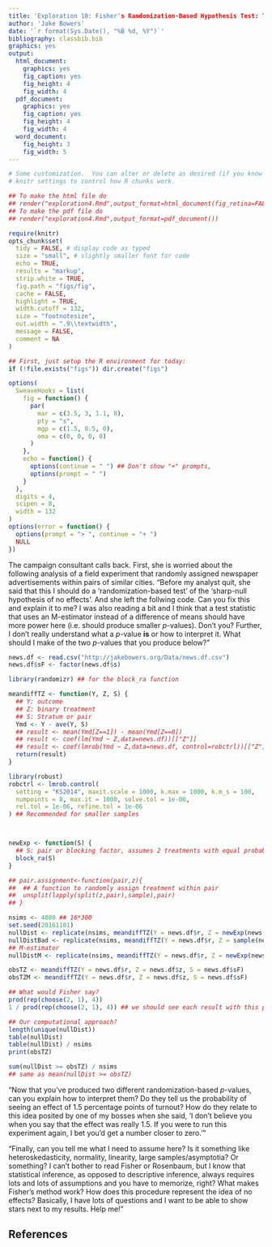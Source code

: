 ```yaml
---
title: 'Exploration 10: Fisher's Randomization-Based Hypothesis Test: The Fundamental p-value'
author: 'Jake Bowers'
date: '`r format(Sys.Date(), "%B %d, %Y")`'
bibliography: classbib.bib
graphics: yes
output:
  html_document:
    graphics: yes
    fig_caption: yes
    fig_height: 4
    fig_width: 4
  pdf_document:
    graphics: yes
    fig_caption: yes
    fig_height: 4
    fig_width: 4
  word_document:
    fig_height: 3
    fig_width: 5
---
```



```r
# Some customization.  You can alter or delete as desired (if you know what you are doing).
# knitr settings to control how R chunks work.

## To make the html file do
## render("exploration4.Rmd",output_format=html_document(fig_retina=FALSE))
## To make the pdf file do
## render("exploration4.Rmd",output_format=pdf_document())

require(knitr)
opts_chunk$set(
  tidy = FALSE, # display code as typed
  size = "small", # slightly smaller font for code
  echo = TRUE,
  results = "markup",
  strip.white = TRUE,
  fig.path = "figs/fig",
  cache = FALSE,
  highlight = TRUE,
  width.cutoff = 132,
  size = "footnotesize",
  out.width = ".9\\textwidth",
  message = FALSE,
  comment = NA
)
```


```r
## First, just setup the R environment for today:
if (!file.exists("figs")) dir.create("figs")

options(
  SweaveHooks = list(
    fig = function() {
      par(
        mar = c(3.5, 3, 1.1, 0),
        pty = "s",
        mgp = c(1.5, 0.5, 0),
        oma = c(0, 0, 0, 0)
      )
    },
    echo = function() {
      options(continue = " ") ## Don't show "+" prompts,
      options(prompt = " ")
    }
  ),
  digits = 4,
  scipen = 8,
  width = 132
)
options(error = function() {
  options(prompt = "> ", continue = "+ ")
  NULL
})
```

The campaign consultant calls back. First, she is worried about the following
analysis of a field experiment that randomly assigned newspaper advertisements
within pairs of similar cities. "Before my analyst quit, she said that this I
should do a 'randomization-based test' of the 'sharp-null hypothesis of no
effects'. And she left the follwing code. Can you fix this and explain it to
me? I was also reading a bit and I think that a test statistic that uses an
M-estimator instead of a difference of means should have more power here (i.e.
should produce smaller $p$-values). Don't you? Further, I don't really
understand what a $p$-value **is** or how to interpret it. What should I make
of the two $p$-values that you produce below?"


```r
news.df <- read.csv("http://jakebowers.org/Data/news.df.csv")
news.df$sF <- factor(news.df$s)
```


```r
library(randomizr) ## for the block_ra function

meandiffTZ <- function(Y, Z, S) {
  ## Y: outcome
  ## Z: binary treatment
  ## S: Stratum or pair
  Ymd <- Y - ave(Y, S)
  ## result <- mean(Ymd[Z==1]) - mean(Ymd[Z==0])
  ## result <- coef(lm(Ymd ~ Z,data=news.df))[["Z"]]
  ## result <- coef(lmrob(Ymd ~ Z,data=news.df, control=robctrl))[["Z"]]
  return(result)
}

library(robust)
robctrl <- lmrob.control(
  setting = "KS2014", maxit.scale = 1000, k.max = 1000, k.m_s = 100,
  numpoints = 8, max.it = 1000, solve.tol = 1e-06,
  rel.tol = 1e-06, refine.tol = 1e-06
) ## Recommended for smaller samples



newExp <- function(S) {
  ## S: pair or blocking factor, assumes 2 treatments with equal probability
  block_ra(S)
}

## pair.assignment<-function(pair,z){
##  ## A function to randomly assign treatment within pair
##  unsplit(lapply(split(z,pair),sample),pair)
## }

nsims <- 4800 ## 16*300
set.seed(20161101)
nullDist <- replicate(nsims, meandiffTZ(Y = news.df$r, Z = newExp(news.df$sF), S = news.df$sF))
nullDistBad <- replicate(nsims, meandiffTZ(Y = news.df$r, Z = sample(news.df$z), S = rep(1, 8)))
## M-estimator
nullDistM <- replicate(nsims, meandiffTZ(Y = news.df$r, Z = newExp(news.df$z), S = news.df$sF))

obsTZ <- meandiffTZ(Y = news.df$r, Z = news.df$z, S = news.df$sF)
obsTZM <- meandiffTZ(Y = news.df$r, Z = news.df$z, S = news.df$sF)

## What would Fisher say?
prod(rep(choose(2, 1), 4))
1 / prod(rep(choose(2, 1), 4)) ## we should see each result with this prob or a multiple of it

## Our computational approach?
length(unique(nullDist))
table(nullDist)
table(nullDist) / nsims
print(obsTZ)

sum(nullDist >= obsTZ) / nsims
## same as mean(nullDist >= obsTZ)
```

"Now that you've produced two different randomization-based $p$-values, can you
explain how to interpret them? Do they tell us the probability of seeing an
effect of 1.5 percentage points of turnout? How do they relate to this idea
posited by one of my bosses when she said, 'I don't believe you when you say
that the effect was really 1.5. If you were to run this experiment again, I bet
you'd get a number closer to zero.'"

"Finally, can you tell me what I need to assume here? Is it something like
heteroskedasticity, normality, linearity, large samples/asymptotia? Or
something? I can't bother to read Fisher or Rosenbaum,  but I know that
statistical inference, as opposed to descriptive inference, always requires
lots and lots of assumptions and you have to memorize, right? What makes
Fisher's method work? How does this procedure represent the idea of no effects?
Basically, I have lots of questions and I want to be able to show stars next to
my results. Help me!"

## References


